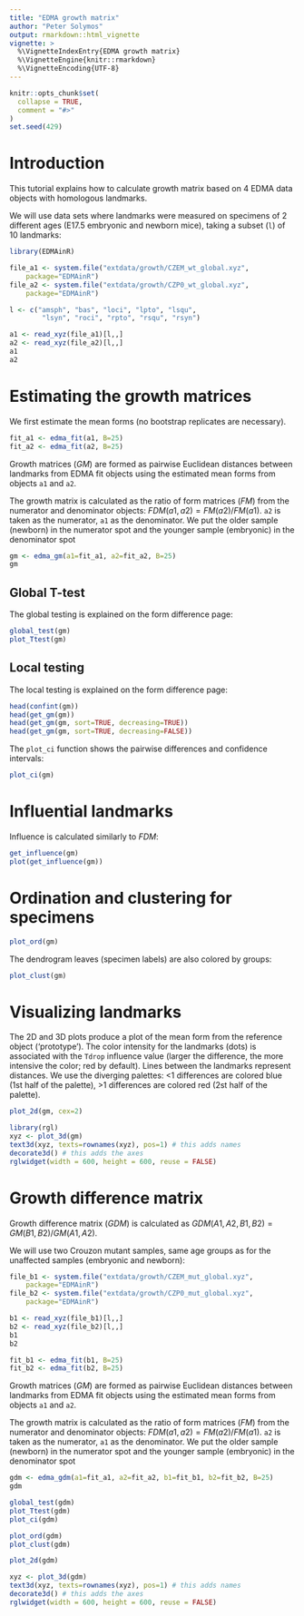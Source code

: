 ```yaml
---
title: "EDMA growth matrix"
author: "Peter Solymos"
output: rmarkdown::html_vignette
vignette: >
  %\VignetteIndexEntry{EDMA growth matrix}
  %\VignetteEngine{knitr::rmarkdown}
  %\VignetteEncoding{UTF-8}
---
```


```r
knitr::opts_chunk$set(
  collapse = TRUE,
  comment = "#>"
)
set.seed(429)
```

# Introduction

This tutorial explains how to calculate growth matrix based
on 4 EDMA data objects with homologous landmarks.

We will use data sets where landmarks were measured on specimens
of 2 different ages (E17.5 embryonic and newborn mice), 
taking a subset (`l`) of 10 landmarks:

```r
library(EDMAinR)

file_a1 <- system.file("extdata/growth/CZEM_wt_global.xyz",
    package="EDMAinR")
file_a2 <- system.file("extdata/growth/CZP0_wt_global.xyz",
    package="EDMAinR")

l <- c("amsph", "bas", "loci", "lpto", "lsqu",
        "lsyn", "roci", "rpto", "rsqu", "rsyn")

a1 <- read_xyz(file_a1)[l,,]
a2 <- read_xyz(file_a2)[l,,]
a1
a2
```

# Estimating the growth matrices

We first estimate the mean forms (no bootstrap replicates are necessary).

```r
fit_a1 <- edma_fit(a1, B=25)
fit_a2 <- edma_fit(a2, B=25)
```

Growth matrices ($GM$) are formed as pairwise Euclidean distances
between landmarks from EDMA fit objects using the estimated mean forms
from objects `a1` and `a2`.

The growth matrix is calculated as the ratio of form matrices
($FM$) from the numerator and denominator objects: $FDM(a1,a2) = FM(a2)/FM(a1)$.
`a2` is taken as the numerator, `a1` as the denominator.
We put the older sample (newborn) in the numerator spot 
and the younger sample (embryonic) in the denominator spot

```r
gm <- edma_gm(a1=fit_a1, a2=fit_a2, B=25)
gm
```

## Global T-test

The global testing is explained on the form difference page:

```r
global_test(gm)
plot_Ttest(gm)
```

## Local testing

The local testing is explained on the form difference page:

```r
head(confint(gm))
head(get_gm(gm))
head(get_gm(gm, sort=TRUE, decreasing=TRUE))
head(get_gm(gm, sort=TRUE, decreasing=FALSE))
```

The `plot_ci` function shows the pairwise differences and confidence intervals:

```r
plot_ci(gm)
```


# Influential landmarks

Influence is calculated similarly to $FDM$:

```r
get_influence(gm)
plot(get_influence(gm))
```

# Ordination and clustering for specimens


```r
plot_ord(gm)
```

The dendrogram leaves (specimen labels) are also colored by groups:

```r
plot_clust(gm)
```


# Visualizing landmarks

The 2D and 3D plots produce a plot of the mean form
from the reference object ('prototype').
The color intensity for the landmarks (dots) is associated with the `Tdrop`
influence value (larger the difference, the more intensive the color;
red by default).
Lines between the landmarks represent distances.
We use the diverging palettes:
<1 differences are colored blue (1st half of the palette), >1 differences 
are colored red (2st half of the palette).

```r
plot_2d(gm, cex=2)
```



```r
library(rgl)
xyz <- plot_3d(gm)
text3d(xyz, texts=rownames(xyz), pos=1) # this adds names
decorate3d() # this adds the axes
rglwidget(width = 600, height = 600, reuse = FALSE)
```

# Growth difference matrix

Growth difference matrix ($GDM$) is calculated as 
$GDM(A1,A2,B1,B2) = GM(B1,B2) / GM(A1,A2)$.

We will use two Crouzon mutant samples, same age groups as 
for the unaffected samples (embryonic and newborn):

```r
file_b1 <- system.file("extdata/growth/CZEM_mut_global.xyz",
    package="EDMAinR")
file_b2 <- system.file("extdata/growth/CZP0_mut_global.xyz",
    package="EDMAinR")

b1 <- read_xyz(file_b1)[l,,]
b2 <- read_xyz(file_b2)[l,,]
b1
b2

fit_b1 <- edma_fit(b1, B=25)
fit_b2 <- edma_fit(b2, B=25)
```

Growth matrices ($GM$) are formed as pairwise Euclidean distances
between landmarks from EDMA fit objects using the estimated mean forms
from objects `a1` and `a2`.

The growth matrix is calculated as the ratio of form matrices
($FM$) from the numerator and denominator objects: $FDM(a1,a2) = FM(a2)/FM(a1)$.
`a2` is taken as the numerator, `a1` as the denominator.
We put the older sample (newborn) in the numerator spot 
and the younger sample (embryonic) in the denominator spot

```r
gdm <- edma_gdm(a1=fit_a1, a2=fit_a2, b1=fit_b1, b2=fit_b2, B=25)
gdm

global_test(gdm)
plot_Ttest(gdm)
plot_ci(gdm)

plot_ord(gdm)
plot_clust(gdm)

plot_2d(gdm)
```

```r
xyz <- plot_3d(gdm)
text3d(xyz, texts=rownames(xyz), pos=1) # this adds names
decorate3d() # this adds the axes
rglwidget(width = 600, height = 600, reuse = FALSE)
```
